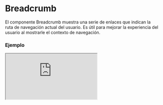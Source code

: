 # Breadcrumb

El componente Breadcrumb muestra una serie de enlaces que indican la ruta de navegación actual del usuario. Es útil para mejorar la experiencia del usuario al mostrarle el contexto de navegación.


### Ejemplo

<Iframe
  minHeightIframe="30dvh"
  src="https://fenextjs-component-storybook.vercel.app/iframe.html?args=&id=breadcrumb-breadcrumb--index&viewMode=story"
/>

### Importación

Para importar el componente Breadcrumb, se puede hacer desde fenextjs

```tsx copy
import { Breadcrumb } from "fenextjs";
```

### Parámetros

| Parámetro     | Tipo                  | Requerido | Default | Descripcion                                                                                                                                                |
| ------------- | --------------------- | --------- | ------- | ---------------------------------------------------------------------------------------------------------------------------------------------------------- |
| links         | BreadcrumbLinkProps[] | sí        |         | Una lista de objetos que representan los enlaces del breadcrumb. Cada objeto incluye la URL, el contenido y opcionalmente un manejador de eventos onClick. |
| className     | string                | no        | ""      | Clase personalizada para el componente Breadcrumb.                                                                                                         |
| classNameItem | string                | no        | ""      | Clase personalizada para los elementos individuales del breadcrumb.                                                                                        |
| classNameLink | string                | no        | ""      | Clase personalizada para los enlaces dentro del breadcrumb.                                                                                                |

### Propiedades de BreadcrumbLink

Cada enlace en el breadcrumb se define mediante las siguientes propiedades:

| Propiedad | Tipo      | Descripción                                                            |
| --------- | --------- | ---------------------------------------------------------------------- |
| href      | string    | La URL a la que se redirigirá cuando se haga click en el enlace.       |
| children  | ReactNode | El contenido que se mostrará dentro del enlace.                        |
| onClick   | function  | Función que se ejecutará cuando se haga click en el enlace (opcional). |

### Storybook

Para ver el storybook del componente lo puede hacer con este [link](https://fenextjs-component-storybook.vercel.app/?path=/story/breadcrumb-breadcrumb--index)

### Usos

- Breadcrumb básico

```tsx copy
<Breadcrumb
  links={[
    { href: "/home", children: "Home" },
    { href: "/about", children: "About" },
  ]}
/>
```

- Breadcrumb con clases personalizadas

```tsx copy
<Breadcrumb
  className="custom-breadcrumb"
  classNameItem="custom-item"
  classNameLink="custom-link"
  links={[
    { href: "/home", children: "Home" },
    { href: "/services", children: "Services" },
    { href: "/contact", children: "Contact" },
  ]}
/>
```
